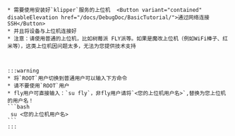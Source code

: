 

    * 需要使用安装好`klipper`服务的上位机  <Button variant="contained" disableElevation href="/docs/DebugDoc/BasicTutorial/">通过网络连接SSH</Button>
    * 并且将设备与上位机连接好
    * 注意：请使用普通的上位机，比如树莓派 FLY派等。如果是魔改上位机（例如WiFi棒子、红米等），这类上位机因问题太多，无法为您提供技术支持


    
    :::warning
    * 将`ROOT`用户切换到普通用户可以输入下方命令
    * 请不要使用`ROOT`用户
    * fly用户可直接输入：`su fly`，非fly用户请将`<您的上位机用户名>`,替换为您上位机的用户名！
    ```bash
     su <您的上位机用户名>
    ```
    :::


